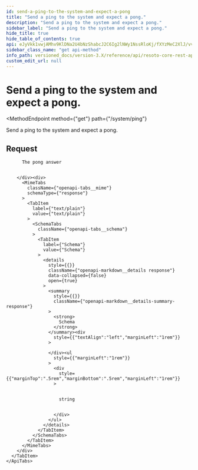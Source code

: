 ```yaml
---
id: send-a-ping-to-the-system-and-expect-a-pong
title: "Send a ping to the system and expect a pong."
description: "Send a ping to the system and expect a pong."
sidebar_label: "Send a ping to the system and expect a pong."
hide_title: true
hide_table_of_contents: true
api: eJyVkk1vwjAMhv9KlDNa2U4bNzShabcJ2C6Ig2lNWy1NssRloKj/fXYzMeC2XlJ/vvaTJE1QRz3b6HiKhJ3eTnTA6J2NyO6kH6ZTOSqMZWg9tc7qmV43qDilVmDjNwY90aWzhJYklfBIhTfQWrFi2WAHo//kkWsjhdbWXIJH6LwRl7TSg3yTG6EV2kqB8lyhyCli3TwnK1cKjx5Lkjg3uOOWHVLjKq6rkdj0QA0bRS4pfNaNGA4YZOek+2A4oSHycVYUqXGRhlnyLtDAmQcILexMBiGxTGIPveFfbVwJZnTz3FJzHX58YnS8ExNt7d6NCFoaF15idLzOswuolovVWs3fXkWPx8p7f9znnpE6GDFa6PD/PK5gnm/g4oJYZESQflmdnwGLCy2ePe+90SntIOJ7MMMg7q8ew4n92z9MYnHDBqHiNyF4P5FT9Lws0dPI0/S3A2wvbu1lsWZgP+Jk3ys=
sidebar_class_name: "get api-method"
info_path: versioned_docs/version-3.X/reference/api/resoto-core-rest-api
custom_edit_url: null
---
```



<h1
  className={"openapi__heading"}
>
  Send a ping to the system and expect a pong.
</h1>

<MethodEndpoint
  method={"get"}
  path={"/system/ping"}
>
  
</MethodEndpoint>

Send a ping to the system and expect a pong.

## Request

<div>
  <div>
    <ApiTabs
      label={undefined}
      id={undefined}
    >
      <TabItem
        label={"200"}
        value={"200"}
      >
        <div>
          
          
          The pong answer
          
          
        </div><div>
          <MimeTabs
            className={"openapi-tabs__mime"}
            schemaType={"response"}
          >
            <TabItem
              label={"text/plain"}
              value={"text/plain"}
            >
              <SchemaTabs
                className={"openapi-tabs__schema"}
              >
                <TabItem
                  label={"Schema"}
                  value={"Schema"}
                >
                  <details
                    style={{}}
                    className={"openapi-markdown__details response"}
                    data-collapsed={false}
                    open={true}
                  >
                    <summary
                      style={{}}
                      className={"openapi-markdown__details-summary-response"}
                    >
                      <strong>
                        Schema
                      </strong>
                    </summary><div
                      style={{"textAlign":"left","marginLeft":"1rem"}}
                    >
                      
                    </div><ul
                      style={{"marginLeft":"1rem"}}
                    >
                      <div
                        style={{"marginTop":".5rem","marginBottom":".5rem","marginLeft":"1rem"}}
                      >
                        
                        
                        string
                        
                        
                      </div>
                    </ul>
                  </details>
                </TabItem>
              </SchemaTabs>
            </TabItem>
          </MimeTabs>
        </div>
      </TabItem>
    </ApiTabs>
  </div>
</div>
